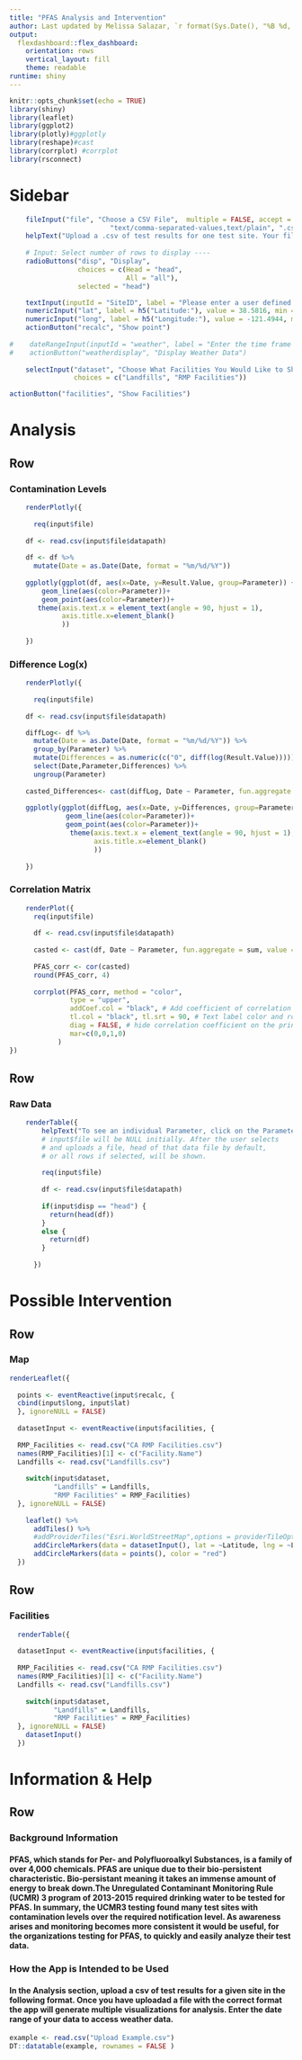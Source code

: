 ---
title: "PFAS Analysis and Intervention"
author: Last updated by Melissa Salazar, `r format(Sys.Date(), "%B %d, %Y")`
output: 
  flexdashboard::flex_dashboard:
    orientation: rows
    vertical_layout: fill
    theme: readable
runtime: shiny
---

```{r setup, include=FALSE}
knitr::opts_chunk$set(echo = TRUE)
library(shiny)
library(leaflet)
library(ggplot2)
library(plotly)#ggplotly
library(reshape)#cast
library(corrplot) #corrplot
library(rsconnect)
```


Sidebar {.sidebar data-width=500}
======================================================================
```{r, echo=FALSE}

    fileInput("file", "Choose a CSV File",  multiple = FALSE, accept = c("text/csv",
                         "text/comma-separated-values,text/plain", ".csv"))
    helpText("Upload a .csv of test results for one test site. Your file should have a column named   \"Parameter\", \"Date\", and \"Result.Value\".")
    
    # Input: Select number of rows to display ----
    radioButtons("disp", "Display",
                 choices = c(Head = "head",
                             All = "all"),
                 selected = "head")

    textInput(inputId = "SiteID", label = "Please enter a user defined Site ID, latitude, longitude, and time frame.")
    numericInput("lat", label = h5("Latitude:"), value = 38.5816, min = -90, max = 90)
    numericInput("long", label = h5("Longitude:"), value = -121.4944, min = -180, max = 180)
    actionButton("recalc", "Show point")
    
#    dateRangeInput(inputId = "weather", label = "Enter the time frame in which your data covers.", format = "mm-dd-yyyy")
#    actionButton("weatherdisplay", "Display Weather Data")
    
    selectInput("dataset", "Choose What Facilities You Would Like to Show:",
                choices = c("Landfills", "RMP Facilities"))

actionButton("facilities", "Show Facilities")
```

Analysis
============================================================================

Row
-----------------------------------------------------------------------

### Contamination Levels

```{r, echo=FALSE}
    renderPlotly({
    
      req(input$file)
      
    df <- read.csv(input$file$datapath)
    
    df <- df %>%
      mutate(Date = as.Date(Date, format = "%m/%d/%Y"))
    
    ggplotly(ggplot(df, aes(x=Date, y=Result.Value, group=Parameter)) +
        geom_line(aes(color=Parameter))+
        geom_point(aes(color=Parameter))+
       theme(axis.text.x = element_text(angle = 90, hjust = 1),
             axis.title.x=element_blank()
             ))
    
    })
```

### Difference Log(x)
```{r, echo=FALSE}    
    renderPlotly({
      
      req(input$file)
      
    df <- read.csv(input$file$datapath)

    diffLog<- df %>% 
      mutate(Date = as.Date(Date, format = "%m/%d/%Y")) %>%
      group_by(Parameter) %>%
      mutate(Differences = as.numeric(c("0", diff(log(Result.Value)))))%>%
      select(Date,Parameter,Differences) %>%
      ungroup(Parameter)
    
    casted_Differences<- cast(diffLog, Date ~ Parameter, fun.aggregate = sum, value = 'Differences')
      
    ggplotly(ggplot(diffLog, aes(x=Date, y=Differences, group=Parameter)) +
              geom_line(aes(color=Parameter))+
              geom_point(aes(color=Parameter))+
               theme(axis.text.x = element_text(angle = 90, hjust = 1),
                     axis.title.x=element_blank()
                     ))
    
    })
```

### Correlation Matrix
```{r, echo=FALSE} 
    
    renderPlot({
      req(input$file)
      
      df <- read.csv(input$file$datapath)
      
      casted <- cast(df, Date ~ Parameter, fun.aggregate = sum, value = 'Result.Value')
      
      PFAS_corr <- cor(casted)
      round(PFAS_corr, 4)
      
      corrplot(PFAS_corr, method = "color",
               type = "upper", 
               addCoef.col = "black", # Add coefficient of correlation
               tl.col = "black", tl.srt = 90, # Text label color and rotation
               diag = FALSE, # hide correlation coefficient on the principal diagonal
               mar=c(0,0,1,0)
            )
})

```

Row
-----------------------------------------------------------------------

### Raw Data
```{r, echo=FALSE}
    renderTable({
        helpText("To see an individual Parameter, click on the Parameter in the legend of the corresponding line plot.")
        # input$file will be NULL initially. After the user selects
        # and uploads a file, head of that data file by default,
        # or all rows if selected, will be shown.
      
        req(input$file)
        
        df <- read.csv(input$file$datapath)
        
        if(input$disp == "head") {
          return(head(df))
        }
        else {
          return(df)
        }
        
      })
```


Possible Intervention
============================================================================

Row
-----------------------------------------------------------------------

### Map

```{r, echo=FALSE}
renderLeaflet({
      
  points <- eventReactive(input$recalc, {
  cbind(input$long, input$lat)
  }, ignoreNULL = FALSE)
  
  datasetInput <- eventReactive(input$facilities, {
  
  RMP_Facilities <- read.csv("CA RMP Facilities.csv")
  names(RMP_Facilities)[1] <- c("Facility.Name")
  Landfills <- read.csv("Landfills.csv")
  
    switch(input$dataset,
           "Landfills" = Landfills,
           "RMP Facilities" = RMP_Facilities)
  }, ignoreNULL = FALSE)
        
    leaflet() %>%
      addTiles() %>%
      #addProviderTiles("Esri.WorldStreetMap",options = providerTileOptions(noWrap = TRUE)) %>%
      addCircleMarkers(data = datasetInput(), lat = ~Latitude, lng = ~Longitude, label = ~Facility.Name, color = "black") %>%
      addCircleMarkers(data = points(), color = "red")
  })
```

Row
-----------------------------------------------------------------------

### Facilities

```{r, echo=FALSE}
  
  renderTable({
    
  datasetInput <- eventReactive(input$facilities, {
  
  RMP_Facilities <- read.csv("CA RMP Facilities.csv")
  names(RMP_Facilities)[1] <- c("Facility.Name")
  Landfills <- read.csv("Landfills.csv")
  
    switch(input$dataset,
           "Landfills" = Landfills,
           "RMP Facilities" = RMP_Facilities)
  }, ignoreNULL = FALSE)
    datasetInput()
  })
```

Information & Help
============================================================================

Row
-----------------------------------------------------------------------

### Background Information

#### PFAS, which stands for Per- and Polyfluoroalkyl Substances, is a family of over 4,000 chemicals. PFAS are unique due to their bio-persistent characteristic. Bio-persistant meaning it takes an immense amount of energy to break down.The Unregulated Contaminant Monitoring Rule (UCMR) 3 program of 2013-2015 required drinking water to be tested for PFAS. In summary, the UCMR3 testing found many test sites with contamination levels over the required notification level. As awareness arises and monitoring becomes more consistent it would be useful, for the organizations testing for PFAS, to quickly and easily analyze their test data.

### How the App is Intended to be Used
#### In the Analysis section, upload a csv of test results for a given site in the following format. Once you have uploadad a file with the correct format the app will generate multiple visualizations for analysis. Enter the date range of your data to access weather data.

```{r, echo = FALSE}
example <- read.csv("Upload Example.csv")
DT::datatable(example, rownames = FALSE )
```
